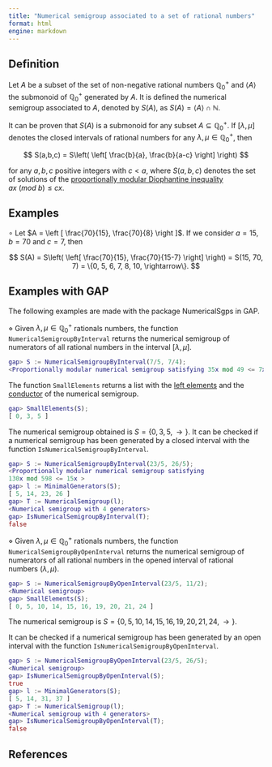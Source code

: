 ```yaml
---
title: "Numerical semigroup associated to a set of rational numbers"
format: html
engine: markdown
---
```


<!-- Definición de Num. Sem. -->

## Definition

Let $A$ be a subset of the set of non-negative rational numbers $\mathbb{Q}_0^+$ and $\langle A \rangle$ the submonoid of $\mathbb{Q}_0^+$ generated by $A$. It is defined the numerical semigroup associated to $A$, denoted by $S(A)$, as $S(A) = \langle A \rangle \cap \mathbb{N}$.

It can be proven that $S(A)$ is a submonoid for any subset $A \subseteq \mathbb{Q}_0^+$. If $[\lambda, \mu]$ denotes the closed intervals of rational numbers for any $\lambda, \mu \in \mathbb{Q}_0^+$, then

$$
S(a,b,c) = S\left( \left[  \frac{b}{a}, \frac{b}{a-c} \right] \right)
$$

for any $a, b, c$ positive integers with $c < a$, where $S(a,b,c)$ denotes the set of solutions of the [proportionally modular Diophantine inequality](../Prop-modular-NS/Prop-mod-Diophantine-ineq.qmd) $ax ~ (mod ~ b) \le cx$.

## Examples

$\circ$ Let $A = \left [ \frac{70}{15}, \frac{70}{8} \right ]$. If we consider $a = 15, b = 70$ and $c = 7$, then

$$
S(A) = S\left( \left[  \frac{70}{15}, \frac{70}{15-7} \right] \right) = S(15, 70, 7) = \{0, 5, 6, 7, 8, 10, \rightarrow\}.
$$

## Examples with GAP

The following examples are made with the package NumericalSgps in GAP.

$\diamond$ Given $\lambda, \mu \in \mathbb{Q}_0^+$ rationals numbers, the function `NumericalSemigroupByInterval` returns the numerical semigroup of numerators of all rational numbers in the interval $[\lambda, \mu]$.

``` gap
gap> S := NumericalSemigroupByInterval(7/5, 7/4);
<Proportionally modular numerical semigroup satisfying 35x mod 49 <= 7x >
```

The function `SmallElements` returns a list with the [left elements](../Basic-concepts/Left-elements.qmd) and the [conductor](../Basic-concepts/Conductor.qmd) of the numerical semigroup.

``` gap
gap> SmallElements(S);
[ 0, 3, 5 ]
```

The numerical semigroup obtained is $S = \{0, 3, 5, \rightarrow\}$. It can be checked if a numerical semigroup has been generated by a closed interval with the function `IsNumericalSemigroupByInterval`.

``` gap
gap> S := NumericalSemigroupByInterval(23/5, 26/5);
<Proportionally modular numerical semigroup satisfying
130x mod 598 <= 15x >
gap> l := MinimalGenerators(S);
[ 5, 14, 23, 26 ]
gap> T := NumericalSemigroup(l);
<Numerical semigroup with 4 generators>
gap> IsNumericalSemigroupByInterval(T);
false
```

$\diamond$ Given $\lambda, \mu \in \mathbb{Q}_0^+$ rationals numbers, the function `NumericalSemigroupByOpenInterval` returns the numerical semigroup of numerators of all rational numbers in the opened interval of rational numbers $(\lambda, \mu)$.

``` gap
gap> S := NumericalSemigroupByOpenInterval(23/5, 11/2);
<Numerical semigroup>
gap> SmallElements(S);
[ 0, 5, 10, 14, 15, 16, 19, 20, 21, 24 ]
```

The numerical semigroup is $S = \{0, 5, 10, 14, 15, 16, 19, 20, 21, 24, \rightarrow\}$.

It can be checked if a numerical semigroup has been generated by an open interval with the function `IsNumericalSemigroupByOpenInterval`.

``` gap
gap> S := NumericalSemigroupByOpenInterval(23/5, 26/5);
<Numerical semigroup>
gap> IsNumericalSemigroupByOpenInterval(S);
true
gap> l := MinimalGenerators(S);
[ 5, 14, 31, 37 ]
gap> T := NumericalSemigroup(l);
<Numerical semigroup with 4 generators>
gap> IsNumericalSemigroupByOpenInterval(T);
false
```

## References

